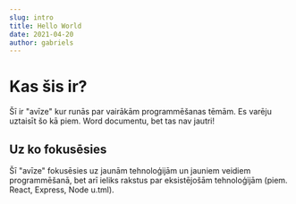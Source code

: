 ```yaml
---
slug: intro
title: Hello World
date: 2021-04-20
author: gabriels
---
```

# Kas šis ir?
Šī ir "avīze" kur runās par vairākām programmēšanas tēmām.
Es varēju uztaisīt šo kā piem. Word documentu, bet tas nav jautri!
## Uz ko fokusēsies
Šī "avīze" fokusēsies uz jaunām tehnoloģijām un jauniem veidiem programmēšanā, bet arī ieliks rakstus par eksistējošām tehnoloģijām (piem. React, Express, Node u.tml).

